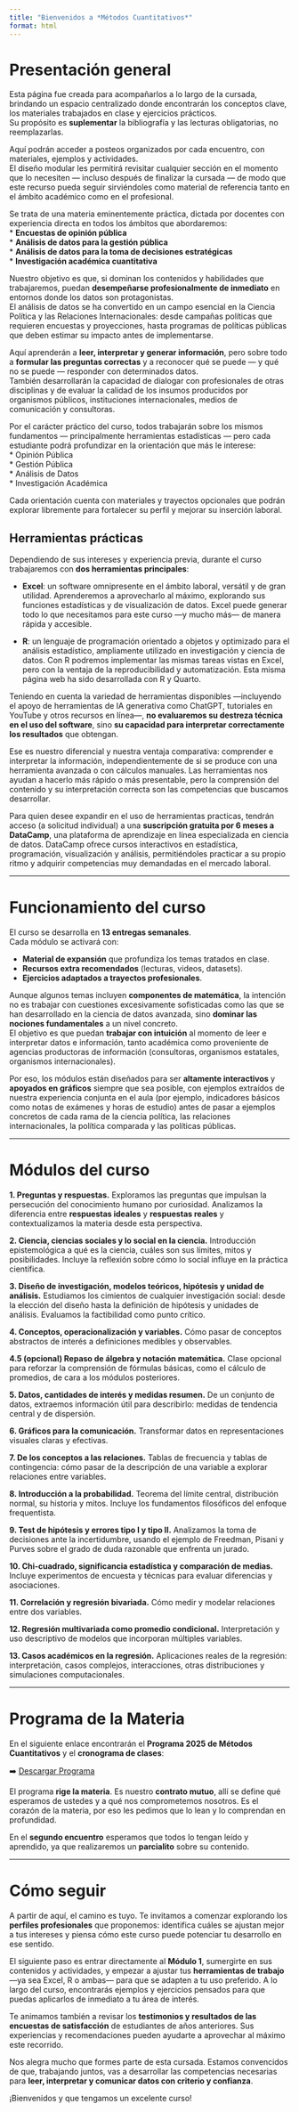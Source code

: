 ```yaml
---
title: "Bienvenidos a *Métodos Cuantitativos*"
format: html
---
```


# Presentación general

Esta página fue creada para acompañarlos a lo largo de la cursada, brindando un espacio centralizado donde encontrarán los conceptos clave, los materiales trabajados en clase y ejercicios prácticos.  
Su propósito es **suplementar** la bibliografía y las lecturas obligatorias, no reemplazarlas.

Aquí podrán acceder a posteos organizados por cada encuentro, con materiales, ejemplos y actividades.  
El diseño modular les permitirá revisitar cualquier sección en el momento que lo necesiten — incluso después de finalizar la cursada — de modo que este recurso pueda seguir sirviéndoles como material de referencia tanto en el ámbito académico como en el profesional.

Se trata de una materia eminentemente práctica, dictada por docentes con experiencia directa en todos los ámbitos que abordaremos:  
* **Encuestas de opinión pública**  
* **Análisis de datos para la gestión pública**  
* **Análisis de datos para la toma de decisiones estratégicas**  
* **Investigación académica cuantitativa**

Nuestro objetivo es que, si dominan los contenidos y habilidades que trabajaremos, puedan **desempeñarse profesionalmente de inmediato** en entornos donde los datos son protagonistas.  
El análisis de datos se ha convertido en un campo esencial en la Ciencia Política y las Relaciones Internacionales: desde campañas políticas que requieren encuestas y proyecciones, hasta programas de políticas públicas que deben estimar su impacto antes de implementarse.

Aquí aprenderán a **leer, interpretar y generar información**, pero sobre todo a **formular las preguntas correctas** y a reconocer qué se puede — y qué no se puede — responder con determinados datos.  
También desarrollarán la capacidad de dialogar con profesionales de otras disciplinas y de evaluar la calidad de los insumos producidos por organismos públicos, instituciones internacionales, medios de comunicación y consultoras.

Por el carácter práctico del curso, todos trabajarán sobre los mismos fundamentos — principalmente herramientas estadísticas — pero cada estudiante podrá profundizar en la orientación que más le interese:  
* Opinión Pública  
* Gestión Pública  
* Análisis de Datos  
* Investigación Académica  

Cada orientación cuenta con materiales y trayectos opcionales que podrán explorar libremente para fortalecer su perfil y mejorar su inserción laboral.


## Herramientas prácticas

Dependiendo de sus intereses y experiencia previa, durante el curso trabajaremos con **dos herramientas principales**:

* **Excel**: un software omnipresente en el ámbito laboral, versátil y de gran utilidad. Aprenderemos a aprovecharlo al máximo, explorando sus funciones estadísticas y de visualización de datos. Excel puede generar todo lo que necesitamos para este curso —y mucho más— de manera rápida y accesible.

* **R**: un lenguaje de programación orientado a objetos y optimizado para el análisis estadístico, ampliamente utilizado en investigación y ciencia de datos. Con R podremos implementar las mismas tareas vistas en Excel, pero con la ventaja de la reproducibilidad y automatización. Esta misma página web ha sido desarrollada con R y Quarto.

Teniendo en cuenta la variedad de herramientas disponibles —incluyendo el apoyo de herramientas de IA generativa como ChatGPT, tutoriales en YouTube y otros recursos en línea—, **no evaluaremos su destreza técnica en el uso del software**, sino **su capacidad para interpretar correctamente los resultados** que obtengan.

Ese es nuestro diferencial y nuestra ventaja comparativa: comprender e interpretar la información, independientemente de si se produce con una herramienta avanzada o con cálculos manuales. Las herramientas nos ayudan a hacerlo más rápido o más presentable, pero la comprensión del contenido y su interpretación correcta son las competencias que buscamos desarrollar.

Para quien desee expandir en el uso de herramientas practicas, tendrán acceso (a solicitud individual) a una **suscripción gratuita por 6 meses a DataCamp**, una plataforma de aprendizaje en línea especializada en ciencia de datos. DataCamp ofrece cursos interactivos en estadística, programación, visualización y análisis, permitiéndoles practicar a su propio ritmo y adquirir competencias muy demandadas en el mercado laboral.

---

# Funcionamiento del curso

El curso se desarrolla en **13 entregas semanales**.  
Cada módulo se activará con:

- **Material de expansión** que profundiza los temas tratados en clase.  
- **Recursos extra recomendados** (lecturas, videos, datasets).  
- **Ejercicios adaptados a trayectos profesionales**.

Aunque algunos temas incluyen **componentes de matemática**, la intención no es trabajar con cuestiones excesivamente sofisticadas como las que se han desarrollado en la ciencia de datos avanzada, sino **dominar las nociones fundamentales** a un nivel concreto.  
El objetivo es que puedan **trabajar con intuición** al momento de leer e interpretar datos e información, tanto académica como proveniente de agencias productoras de información (consultoras, organismos estatales, organismos internacionales).  

Por eso, los módulos están diseñados para ser **altamente interactivos** y **apoyados en gráficos** siempre que sea posible, con ejemplos extraídos de nuestra experiencia conjunta en el aula (por ejemplo, indicadores básicos como notas de exámenes y horas de estudio) antes de pasar a ejemplos concretos de cada rama de la ciencia política, las relaciones internacionales, la política comparada y las políticas públicas.

---

# Módulos del curso

**1. Preguntas y respuestas.** Exploramos las preguntas que impulsan la persecución del conocimiento humano por curiosidad. Analizamos la diferencia entre **respuestas ideales** y **respuestas reales** y contextualizamos la materia desde esta perspectiva.

**2. Ciencia, ciencias sociales y lo social en la ciencia.** Introducción epistemológica a qué es la ciencia, cuáles son sus límites, mitos y posibilidades. Incluye la reflexión sobre cómo lo social influye en la práctica científica.

**3. Diseño de investigación, modelos teóricos, hipótesis y unidad de análisis.** Estudiamos los cimientos de cualquier investigación social: desde la elección del diseño hasta la definición de hipótesis y unidades de análisis. Evaluamos la factibilidad como punto crítico.

**4. Conceptos, operacionalización y variables.** Cómo pasar de conceptos abstractos de interés a definiciones medibles y observables.

**4.5 (opcional) Repaso de álgebra y notación matemática.** Clase opcional para reforzar la comprensión de fórmulas básicas, como el cálculo de promedios, de cara a los módulos posteriores.

**5. Datos, cantidades de interés y medidas resumen.** De un conjunto de datos, extraemos información útil para describirlo: medidas de tendencia central y de dispersión.

**6. Gráficos para la comunicación.** Transformar datos en representaciones visuales claras y efectivas.

**7. De los conceptos a las relaciones.** Tablas de frecuencia y tablas de contingencia: cómo pasar de la descripción de una variable a explorar relaciones entre variables.

**8. Introducción a la probabilidad.** Teorema del límite central, distribución normal, su historia y mitos. Incluye los fundamentos filosóficos del enfoque frequentista.

**9. Test de hipótesis y errores tipo I y tipo II.** Analizamos la toma de decisiones ante la incertidumbre, usando el ejemplo de Freedman, Pisani y Purves sobre el grado de duda razonable que enfrenta un jurado.

**10. Chi-cuadrado, significancia estadística y comparación de medias.** Incluye experimentos de encuesta y técnicas para evaluar diferencias y asociaciones.

**11. Correlación y regresión bivariada.** Cómo medir y modelar relaciones entre dos variables.

**12. Regresión multivariada como promedio condicional.** Interpretación y uso descriptivo de modelos que incorporan múltiples variables.

**13. Casos académicos en la regresión.** Aplicaciones reales de la regresión: interpretación, casos complejos, interacciones, otras distribuciones y simulaciones computacionales.

---

# Programa de la Materia

En el siguiente enlace encontrarán el **Programa 2025 de Métodos Cuantitativos** y el **cronograma de clases**:

➡️ [Descargar Programa](archivos/Programa-2025.pdf)

El programa **rige la materia**. Es nuestro **contrato mutuo**, allí se define qué esperamos de ustedes y a qué nos comprometemos nosotros.  Es el corazón de la materia, por eso les pedimos que lo lean y lo comprendan en profundidad.  

En el **segundo encuentro** esperamos que todos lo tengan leído y aprendido, ya que realizaremos un **parcialito** sobre su contenido.

---
# Cómo seguir

A partir de aquí, el camino es tuyo. Te invitamos a comenzar explorando los **perfiles profesionales** que proponemos: identifica cuáles se ajustan mejor a tus intereses y piensa cómo este curso puede potenciar tu desarrollo en ese sentido.

El siguiente paso es entrar directamente al **Módulo 1**, sumergirte en sus contenidos y actividades, y empezar a ajustar tus **herramientas de trabajo** —ya sea Excel, R o ambas— para que se adapten a tu uso preferido. A lo largo del curso, encontrarás ejemplos y ejercicios pensados para que puedas aplicarlos de inmediato a tu área de interés.

Te animamos también a revisar los **testimonios y resultados de las encuestas de satisfacción** de estudiantes de años anteriores. Sus experiencias y recomendaciones pueden ayudarte a aprovechar al máximo este recorrido.

Nos alegra mucho que formes parte de esta cursada. Estamos convencidos de que, trabajando juntos, vas a desarrollar las competencias necesarias para **leer, interpretar y comunicar datos con criterio y confianza**.

¡Bienvenidos y que tengamos un excelente curso!

